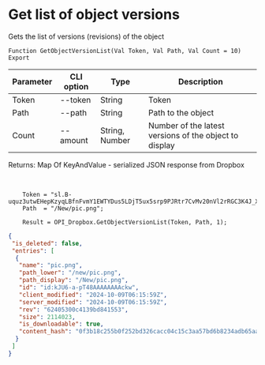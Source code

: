 ﻿---
sidebar_position: 13
---


# Get list of object versions
 Gets the list of versions (revisions) of the object



`Function GetObjectVersionList(Val Token, Val Path, Val Count = 10) Export`

  | Parameter | CLI option | Type | Description |
  |-|-|-|-|
  | Token | --token | String | Token |
  | Path | --path | String | Path to the object |
  | Count | --amount | String, Number | Number of the latest versions of the object to display |

  
  Returns:  Map Of KeyAndValue - serialized JSON response from Dropbox

<br/>




```bsl title="Code example"
    Token = "sl.B-uquz3utwEHepKzyqLBfnFvmY1EWTYDus5LDjT5ux5srp9PJRtr7CvMv20nVl2rRGC3K4J_X5...";
    Path  = "/New/pic.png";

    Result = OPI_Dropbox.GetObjectVersionList(Token, Path, 1);
```
 



```json title="Result"
{
 "is_deleted": false,
 "entries": [
  {
   "name": "pic.png",
   "path_lower": "/new/pic.png",
   "path_display": "/New/pic.png",
   "id": "id:kJU6-a-pT48AAAAAAAAckw",
   "client_modified": "2024-10-09T06:15:59Z",
   "server_modified": "2024-10-09T06:15:59Z",
   "rev": "62405300c4139bd841553",
   "size": 2114023,
   "is_downloadable": true,
   "content_hash": "0f3b18c255b0f252bd326cacc04c15c3aa57bd6b8234adb65aa7bb2987a65492"
  }
 ]
}
```
